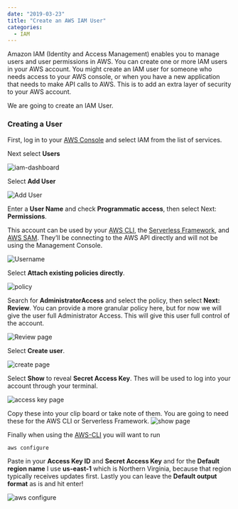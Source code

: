 ```yaml
---
date: "2019-03-23"
title: "Create an AWS IAM User"
categories:
  - IAM
---
```


Amazon IAM (Identity and Access Management) enables you to manage users and user permissions in AWS. You can create one or more IAM users in your AWS account. You might create an IAM user for someone who needs access to your AWS console, or when you have a new application that needs to make API calls to AWS. This is to add an extra layer of security to your AWS account.

We are going to create an IAM User.

### Creating a User

First, log in to your [AWS Console](https://aws.amazon.com/) and select IAM from the list of services.

Next select **Users**

![iam-dashboard](https://s3.amazonaws.com/aws-meetup-images/IAM/Screen+Shot+2019-03-23+at+1.46.36+PM.png)

Select **Add User**

![Add User](https://s3.amazonaws.com/aws-meetup-images/IAM/Screen+Shot+2019-03-23+at+1.46.52+PM.png)

Enter a **User Name** and check **Programmatic access**, then select Next: **Permissions**.

This account can be used by your [AWS CLI](https://aws.amazon.com/cli/), the [Serverless Framework](https://serverless.com/), and [AWS SAM](https://aws.amazon.com/serverless/sam/). They’ll be connecting to the AWS API directly and will not be using the Management Console.

![Username](https://s3.amazonaws.com/aws-meetup-images/IAM/Screen+Shot+2019-03-23+at+1.47.05+PM.png)

Select **Attach existing policies directly**.

![policy](https://s3.amazonaws.com/aws-meetup-images/IAM/Screen+Shot+2019-03-23+at+1.47.17+PM.png)

Search for **AdministratorAccess** and select the policy, then select **Next: Review**.
You can provide a more granular policy here, but for now we will give the user full Administrator Access.
This will give this user full control of the account.

![Review page](https://s3.amazonaws.com/aws-meetup-images/IAM/Screen+Shot+2019-03-23+at+1.47.30+PM.png)

Select **Create user**.

![create page](https://s3.amazonaws.com/aws-meetup-images/IAM/Screen+Shot+2019-03-23+at+1.47.43+PM.png)

Select **Show** to reveal **Secret Access Key**.
Thes will be used to log into your account through your terminal.

![access key page](https://s3.amazonaws.com/aws-meetup-images/IAM/Screen+Shot+2019-03-23+at+1.51.02+PM.png)

Copy these into your clip board or take note of them. You are going to need these for the AWS CLI or Serverless Framework.
![show page](https://s3.amazonaws.com/aws-meetup-images/IAM/Screen+Shot+2019-03-23+at+1.51.14+PM.png)

Finally when using the [AWS-CLI](https://aws.amazon.com/cli/) you will want to run

```js
aws configure
```

Paste in your **Access Key ID** and **Secret Access Key** and for the **Default region name** I use **us-east-1** which is Northern Virginia, because that region typically receives updates first. Lastly you can leave the **Default output format** as is and hit enter!

![aws configure](https://s3.amazonaws.com/aws-meetup-images/IAM/Screen+Shot+2019-03-23+at+3.09.29+PM.png)
